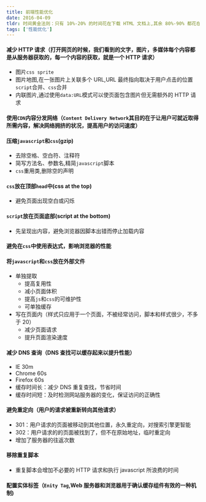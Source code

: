 ```yaml
---
title: 前端性能优化
date: 2016-04-09
tldr: 时间黄金法则：只有 10%-20% 的时间花在下载 HTML 文档上,其余 80%-90% 都花在下载页面组件上，以下规则大部分都是摘自“雅虎军规”。
tags: ['性能优化']
---
```


#### 减少 HTTP 请求（打开网页的时候，我们看到的文字，图片，多媒体每个内容都是从服务器获取的，每一个内容的获取，就是一个 HTTP 请求）

- 图片`css sprite`
- 图片地图,在一张图片上关联多个 URL,URL 最终指向取决于用户点击的位置
  `script`合并、`css`合并
- 内联图片,通过使用`data:URL`模式可以使页面包含图片但无需额外的 HTTP 请求

#### 使用`CDN`内容分发网络（`Content Delivery Network`其目的在于让用户可就近取得所需内容，解决网络拥挤的状况，提高用户的访问速度）

#### 压缩`javascript`和`css`(gzip)

- 去除空格、空白符、注释符
- 简写方法名、参数名,精简`javascript`脚本
- `css`重用类,删除空的声明

#### `css`放在顶部`head`中(css at the top)

- 避免页面出现空白或闪烁

#### `script`放在页面底部(script at the bottom)

- 先呈现出内容，避免浏览器因脚本出错而停止加载内容

#### 避免在`css`中使用表达式，影响浏览器的性能

#### 将`javascript`和`css`放在外部文件

- 单独提取
  - 提高复用性
  - 减小页面体积
  - 提高`js`和`css`的可维护性
  - 可单独缓存
- 写在页面内（样式只应用于一个页面，不被经常访问，脚本和样式很少，不多于 20）
  - 减少页面请求
  - 提升页面渲染速度

#### 减少 DNS 查询（DNS 查找可以缓存起来以提升性能）

- IE 30m
- Chrome 60s
- Firefox 60s
- 缓存时间长：减少 DNS 重复查找，节省时间
- 缓存时间短：及时检测网站服务器的变化，保证访问的正确性

#### 避免重定向（用户的请求被重新转向其他请求）

- 301：用户请求的页面被移动到其他位置，永久重定向，对搜索引擎更智能
- 302：用户请求的的页面被找到了，但不在原始地址，临时重定向
- 增加了服务器的往返次数

#### 移除重复脚本

- 重复脚本会增加不必要的 HTTP 请求和执行 javascript 所浪费的时间

#### 配置实体标签（`Enity Tag`,Web 服务器和浏览器用于确认缓存组件有效的一种机制)
